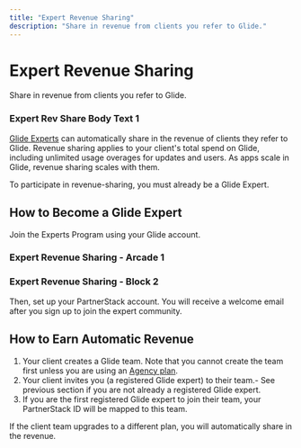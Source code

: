 ```yaml
---
title: "Expert Revenue Sharing"
description: "Share in revenue from clients you refer to Glide."
---
```


# Expert Revenue Sharing

Share in revenue from clients you refer to Glide.

### Expert Rev Share Body Text 1

[Glide Experts](/reference/account/experts) can automatically share in the revenue of clients they refer to Glide. Revenue sharing applies to your client's total spend on Glide, including unlimited usage overages for updates and users. As apps scale in Glide, revenue sharing scales with them.

To participate in revenue-sharing, you must already be a Glide Expert.

## How to Become a Glide Expert

Join the Experts Program using your Glide account.

### Expert Revenue Sharing - Arcade 1

### Expert Revenue Sharing - Block 2

Then, set up your PartnerStack account. You will receive a welcome email after you sign up to join the expert community.

## How to Earn Automatic Revenue

1. Your client creates a Glide team. Note that you cannot create the team first unless you are using an [Agency plan](/reference/account/experts/agency-plan).
2. Your client invites you (a registered Glide expert) to their team.- See previous section if you are not already a registered Glide expert.
3. If you are the first registered Glide expert to join their team, your PartnerStack ID will be mapped to this team.

If the client team upgrades to a different plan, you will automatically share in the revenue. 



